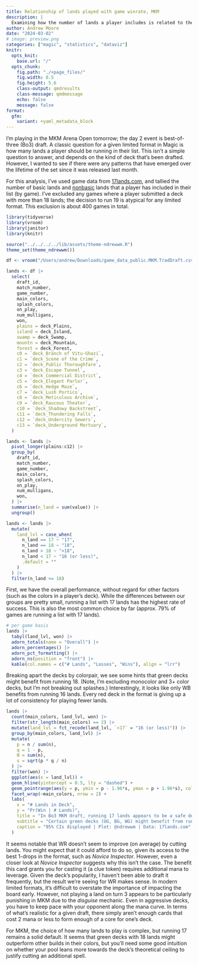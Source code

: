 ```yaml
---
title: Relationship of lands played with game winrate, MKM
description: |
  Examining how the number of lands a player includes is related to their success in traditional (best-of-three) draft games in MKM.
author: Andrew Moore
date: "2024-03-02"
# image: preview.png
categories: ["magic", "statistics", "dataviz"]
knitr:
  opts_knit: 
    base.url: "/"
  opts_chunk:
    fig.path: "./+page_files/"
    fig.width: 8.5
    fig.height: 5.6
    class-output: qmdresults
    class-message: qmdmessage
    echo: false
    message: false
format:
  gfm:
    variant: +yaml_metadata_block
---
```


<script>
  import BlogHead from "$lib/components/BlogHead.svelte";
</script>

<style>
  img {
    object-fit: scale-down;
    max-width: 100%;
  }
</style>

<BlogHead title={title} date={date} />

I'm playing in the MKM Arena Open tomorrow; the day 2 event is best-of-three (Bo3) draft. A classic question for a given limited format in Magic is how many lands a player should be running in their list. This isn't a simple question to answer, and depends on the kind of deck that's been drafted. However, I wanted to see if there were any patterns that have emerged over the lifetime of the set since it was released last month.

For this analysis, I've used game data from [17lands.com](https://17lands.com/), and tallied the number of basic lands and [nonbasic](https://scryfall.com/search?q=set:mkm+type:land+-type:basic) lands that a player has included in their list (by game). I've excluded any games where a player submitted a deck with more than 18 lands; the decision to run 19 is atypical for any limited format. This exclusion is about 400 games in total.

```r
library(tidyverse)
library(vroom)
library(janitor)
library(knitr)

source("../../../../lib/assets/theme-ndrewwm.R")
theme_set(theme_ndrewwm())

df <- vroom("/Users/andrew/Downloads/game_data_public.MKM.TradDraft.csv.gz")

lands <- df |>
  select(
    draft_id,
    match_number,
    game_number,
    main_colors,
    splash_colors,
    on_play,
    num_mulligans,
    won,
    plains = deck_Plains,
    island = deck_Island,
    swamp = deck_Swamp,
    mountn = deck_Mountain,
    forest = deck_Forest,
    c0 = `deck_Branch of Vitu-Ghazi`,
    c1 = `deck_Scene of the Crime`,
    c2 = `deck_Public Thoroughfare`,
    c3 = `deck_Escape Tunnel`,
    c4 = `deck_Commercial District`,
    c5 = `deck_Elegant Parlor`,
    c6 = `deck_Hedge Maze`,
    c7 = `deck_Lush Portico`,
    c8 = `deck_Meticulous Archive`,
    c9 = `deck_Raucous Theater`,
    c10 = `deck_Shadowy Backstreet`,
    c11 = `deck_Thundering Falls`,
    c12 = `deck_Undercity Sewers`,
    c13 = `deck_Underground Mortuary`,
  )
```

```r
lands <- lands |>
  pivot_longer(plains:c12) |>
  group_by(
    draft_id,
    match_number,
    game_number,
    main_colors,
    splash_colors,
    on_play,
    num_mulligans,
    won,
  ) |>
  summarise(n_land = sum(value)) |>
  ungroup()

lands <- lands |>
  mutate(
    land_lvl = case_when(
      n_land == 17 ~ "17",
      n_land == 18 ~ "18",
      n_land > 18 ~ ">18",
      n_land < 17 ~ "16 (or less)",
      .default = ""
    )
  ) |>
  filter(n_land <= 18)
```

First, we have the overall performance, without regard for other factors (such as the colors in a player's deck). While the differences between our groups are pretty small, running a list with 17 lands has the highest rate of success. This is also the most common choice by far (approx. 79% of games are running a list with 17 lands).

```r
# per game basis
lands |>
  tabyl(land_lvl, won) |>
  adorn_totals(name = "Overall") |>
  adorn_percentages() |>
  adorn_pct_formatting() |>
  adorn_ns(position = "front") |>
  kable(col.names = c("# Lands", "Losses", "Wins"), align = "lrr")
```

Breaking apart the decks by colorpair, we see some hints that green decks might benefit from running 18. (Note, I'm excluding monocolor and 3+ color decks, but I'm not breaking out splashes.) Interestingly, it looks like only WB benefits from running 16 lands. Every red deck in the format is giving up a lot of consistency for playing fewer lands.

```r
lands |>
  count(main_colors, land_lvl, won) |>
  filter(str_length(main_colors) == 2) |>
  mutate(land_lvl = fct_recode(land_lvl, `<17` = "16 (or less)")) |>
  group_by(main_colors, land_lvl) |>
  mutate(
    p = n / sum(n),
    q = 1 - p,
    N = sum(n),
    s = sqrt(p * q / n)
  ) |>
  filter(won) |>
  ggplot(aes(x = land_lvl)) +
  geom_hline(yintercept = 0.5, lty = "dashed") +
  geom_pointrange(aes(y = p, ymin = p - 1.96*s, ymax = p + 1.96*s), color = "#E1EFE6") +
  facet_wrap(~main_colors, nrow = 2) +
  labs(
    x = "# Lands in Deck",
    y = "Pr(Win | # Lands)",
    title = "In Bo3 MKM draft, running 17 lands appears to be a safe default.",
    subtitle = "Certain green decks (UG, BG, WG) might benefit from running 18.",
    caption = "95% CIs displayed | Plot: @ndrewwm | Data: 17lands.com"
  )
```

It seems notable that WR doesn't seem to improve (on average) by cutting lands. You might expect that it could afford to do so, given its access to the best 1-drops in the format, such as *Novice Inspector*. However, even a closer look at *Novice Inspector* suggests why this isn't the case. The benefit this card grants you for casting it (a clue token) requires additional mana to leverage. Given the deck's popularity, I haven't been able to draft it frequently, but the result we're seeing for WR makes sense. In modern limited formats, it's difficult to overstate the importance of impacting the board early. However, not playing a land on turn 3 appears to be particularly punishing in MKM due to the *disguise* mechanic. Even in aggressive decks, you have to keep pace with your opponent along the mana curve. In terms of what's realistic for a given draft, there simply aren't enough cards that cost 2 mana or less to form enough of a core for one's deck.

For MKM, the choice of how many lands to play is complex, but running 17 remains a solid default. It seems that green decks with 18 lands might outperform other builds in their colors, but you'll need some good intuition on whether your pool leans more towards the deck's theoretical ceiling to justify cutting an additional spell.
